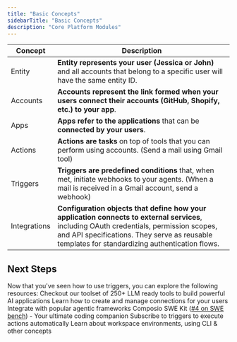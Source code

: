```yaml
---
title: "Basic Concepts"
sidebarTitle: "Basic Concepts"
description: "Core Platform Modules"
---
```


| Concept           | Description                                                                                                                                                                                                                                                                                                                                                                                                           |
| ----------------- | -------------------------------------------------------------------------------------------------------------------------------------------------------------------------------------------------------------------------------------------------------------------------- 
| Entity            | **Entity represents your user (Jessica or John)** and all accounts that belong to a specific user will have the same entity ID. 
| Accounts          | **Accounts represent the link formed when your users connect their accounts (GitHub, Shopify, etc.) to your app**. 
| Apps              | **Apps refer to the applications** that can be **connected by your users**. 
| Actions           | **Actions are tasks** on top of tools that you can perform using accounts. (Send a mail using Gmail tool) 
| Triggers          | **Triggers are predefined conditions** that, when met, initiate webhooks to your agents. (When a mail is received in a Gmail account, send a webhook)
| Integrations      | **Configuration objects that define how your application connects to external services**, including OAuth credentials, permission scopes, and API specifications. They serve as reusable templates for standardizing authentication flows.


## Next Steps
Now that you've seen how to use triggers, you can explore the following resources:
<CardGroup cols={2}>
<Card title="Tools" href="../../patterns/tools/what-are-tools">
Checkout our toolset of 250+ LLM ready tools to build powerful AI applications
</Card>
<Card title="Connections" href="patterns/Auth/connected_account">
Learn how to create and manage connections for your users
</Card>
<Card title="Compatible Agentic Frameworks" href="/framework/autogen">
Integrate with popular agentic frameworks
</Card>
<Card title="Kits" href="../../swekit/introduction">
Composio SWE Kit ([#4 on SWE bench](https://www.swebench.com)) - Your ultimate coding companion
</Card>
<Card title="Triggers" href="/patterns/triggers/triggers">
Subscribe to triggers to execute actions automatically
</Card>
<Card title="Other Concepts" href="../../introduction/foundations/components/workspace">
Learn about workspace environments, using CLI & other concepts
</Card>
</CardGroup>